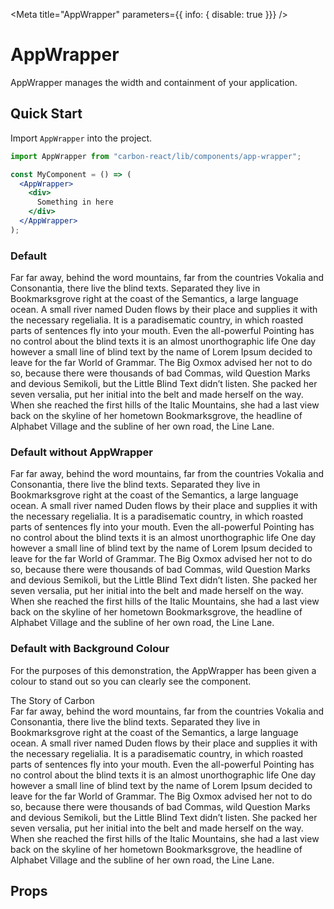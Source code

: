 
<Meta title="AppWrapper" parameters={{ info: { disable: true }}} />

# AppWrapper

AppWrapper manages the width and containment of your application.

## Quick Start
Import `AppWrapper` into the project.

```jsx
import AppWrapper from "carbon-react/lib/components/app-wrapper";

const MyComponent = () => (
  <AppWrapper>
    <div>
      Something in here
    </div>
  </AppWrapper>
);

```

### Default
<Preview>
  <Story name="default">
    <AppWrapper>
      <div>
        Far far away, behind the word mountains, far from the countries Vokalia and Consonantia, 
        there live the blind texts. Separated they live in Bookmarksgrove right at the coast of the Semantics, 
        a large language ocean. A small river named Duden flows by their place and supplies it with the necessary regelialia. 
        It is a paradisematic country, in which roasted parts of sentences fly into your mouth. Even the all-powerful Pointing has no 
        control about the blind texts it is an almost unorthographic life One day however a small line of blind text by the name of Lorem Ipsum decided 
        to leave for the far World of Grammar. The Big Oxmox advised her not to do so, because there were thousands of bad Commas, 
        wild Question Marks and devious Semikoli, but the Little Blind Text didn’t listen. She packed her seven versalia, 
        put her initial into the belt and made herself on the way. When she reached the first hills of the Italic Mountains, 
        she had a last view back on the skyline of her hometown Bookmarksgrove, 
        the headline of Alphabet Village and the subline of her own road, the Line Lane.
      </div>
    </AppWrapper>
  </Story>
</Preview>

### Default without AppWrapper
<Preview>
  <Story name="without AppWrapper">
    <div>
      Far far away, behind the word mountains, far from the countries Vokalia and Consonantia, 
      there live the blind texts. Separated they live in Bookmarksgrove right at the coast of the Semantics, 
      a large language ocean. A small river named Duden flows by their place and supplies it with the necessary regelialia. 
      It is a paradisematic country, in which roasted parts of sentences fly into your mouth. Even the all-powerful Pointing has no 
      control about the blind texts it is an almost unorthographic life One day however a small line of blind text by the name of Lorem Ipsum decided 
      to leave for the far World of Grammar. The Big Oxmox advised her not to do so, because there were thousands of bad Commas, 
      wild Question Marks and devious Semikoli, but the Little Blind Text didn’t listen. She packed her seven versalia, 
      put her initial into the belt and made herself on the way. When she reached the first hills of the Italic Mountains, 
      she had a last view back on the skyline of her hometown Bookmarksgrove, 
      the headline of Alphabet Village and the subline of her own road, the Line Lane.
    </div>
  </Story>
</Preview>

### Default with Background Colour
For the purposes of this demonstration, the AppWrapper has been given a colour to stand out so you
can clearly see the component.

<Preview>
  <Story name="with Background Colour">
    <AppWrapper style={{backgroundColor: 'rgba(0,0,0,0.25)'}}>
      <div style={{marginBottom: '16px'}}>
        The Story of Carbon
      </div>
      <div>
        Far far away, behind the word mountains, far from the countries Vokalia and Consonantia, 
        there live the blind texts. Separated they live in Bookmarksgrove right at the coast of the Semantics, 
        a large language ocean. A small river named Duden flows by their place and supplies it with the necessary regelialia. 
        It is a paradisematic country, in which roasted parts of sentences fly into your mouth. Even the all-powerful Pointing has no 
        control about the blind texts it is an almost unorthographic life One day however a small line of blind text by the name of Lorem Ipsum decided 
        to leave for the far World of Grammar. The Big Oxmox advised her not to do so, because there were thousands of bad Commas, 
        wild Question Marks and devious Semikoli, but the Little Blind Text didn’t listen. She packed her seven versalia, 
        put her initial into the belt and made herself on the way. When she reached the first hills of the Italic Mountains, 
        she had a last view back on the skyline of her hometown Bookmarksgrove, 
        the headline of Alphabet Village and the subline of her own road, the Line Lane.
      </div>    
    </AppWrapper>
  </Story>
</Preview>

## Props
<Props of={AppWrapper} />